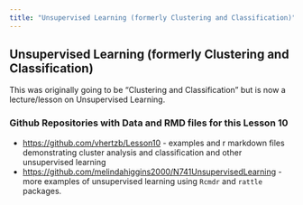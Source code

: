 ```yaml
---
title: "Unsupervised Learning (formerly Clustering and Classification)"
---
```


## Unsupervised Learning (formerly Clustering and Classification)

This was originally going to be "Clustering and Classification" but is now a lecture/lesson on Unsupervised Learning.

### Github Repositories with Data and RMD files for this Lesson 10

* [https://github.com/vhertzb/Lesson10](https://github.com/vhertzb/Lesson10) - examples and r markdown files demonstrating cluster analysis and classification and other unsupervised learning
* [https://github.com/melindahiggins2000/N741UnsupervisedLearning](https://github.com/melindahiggins2000/N741UnsupervisedLearning) - more examples of unsupervised learning using `Rcmdr` and `rattle` packages.

